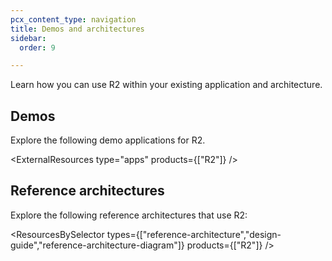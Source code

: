 ```yaml
---
pcx_content_type: navigation
title: Demos and architectures
sidebar:
  order: 9

---
```



Learn how you can use R2 within your existing application and architecture.

## Demos

Explore the following <GlossaryTooltip term="demo application">demo applications</GlossaryTooltip> for R2.

<ExternalResources type="apps" products={["R2"]} />

## Reference architectures

Explore the following <GlossaryTooltip term="reference architecture">reference architectures</GlossaryTooltip> that use R2:

<ResourcesBySelector types={["reference-architecture","design-guide","reference-architecture-diagram"]} products={["R2"]} />
